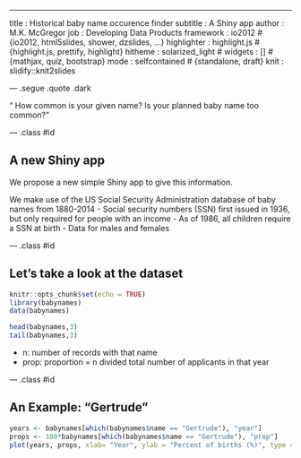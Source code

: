 ---
title       : Historical baby name occurence finder
subtitle    : A Shiny app
author      : M.K. McGregor
job         : Developing Data Products
framework   : io2012        # {io2012, html5slides, shower, dzslides, ...}
highlighter : highlight.js  # {highlight.js, prettify, highlight}
hitheme     : solarized_light      # 
widgets     : []            # {mathjax, quiz, bootstrap}
mode        : selfcontained # {standalone, draft}
knit        : slidify::knit2slides

--- .segue .quote .dark

<q> How common is your given name? Is your planned baby name too common?</q>

<style>
.dark q {
  color: white;
}
</style>

--- .class #id

## A new Shiny app

We propose a new simple Shiny app to give this information.

We make use of the US Social Security Administration database of baby names from 1880-2014
- Social security numbers (SSN) first issued in 1936, but only required for people with an income
- As of 1986, all children require a SSN at birth
- Data for males and females



--- .class #id 

## Let's take a look at the dataset

```r
knitr::opts_chunk$set(echo = TRUE)
library(babynames)
data(babynames)
```

```r
head(babynames,3)
tail(babynames,3)
```

- n: number of records with that name
- prop: proportion = n divided total number of applicants in that year


--- .class #id 

## An Example: "Gertrude"

```r
years <- babynames[which(babynames$name == "Gertrude"), "year"]
props <- 100*babynames[which(babynames$name == "Gertrude"), "prop"]
plot(years, props, xlab= "Year", ylab = "Percent of births (%)", type = "l", lwd=3, col="blue")
```


